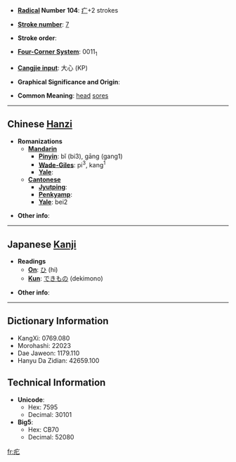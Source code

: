 * '''[[Wiktionary:Chinese radical index| Radical]] Number 104''': [[Wiktionary:Chinese radical index 疒|疒]]+2 strokes

* '''[[Wiktionary:Chinese total strokes index|Stroke number]]''': [[Wiktionary:Chinese total strokes index 7|7]]

* '''Stroke order''': 

* '''[[Wiktionary:Chinese four corner index|Four-Corner System]]''': 0011<sub>1</sub>

* '''[[Wiktionary:Chinese Cangjie index|Cangjie input]]''': 大心 (KP)

* '''Graphical Significance and Origin''': 

* '''Common Meaning''': [[head]] [[sore]]s

----

== Chinese [[Hanzi]] ==

* '''Romanizations'''
** '''[[Mandarin]]'''
*** '''[[Pinyin]]''': bǐ (bi3), gāng (gang1)
*** '''[[Wade-Giles]]''': pi<sup>3</sup>, kang<sup>1</sup>
*** '''[[Yale]]''': 
** '''[[Cantonese]]'''
*** '''[[Jyutping]]''':
*** '''[[Penkyamp]]''': 
*** '''[[Yale]]''': bei2

* '''Other info''': 

----

== Japanese [[Kanji]] ==

* '''Readings'''
** '''[[On]]''': [[ひ]] (hi)
** '''[[Kun]]''': [[できもの]] (dekimono)

* '''Other info''':  

----

== Dictionary Information ==

* KangXi: 0769.080
* Morohashi: 22023
* Dae Jaweon: 1179.110
* Hanyu Da Zidian: 42659.100

== Technical Information ==

* '''Unicode''':
** Hex: 7595
** Decimal: 30101
* '''Big5''':
** Hex: CB70
** Decimal: 52080

[[fr:疕]]